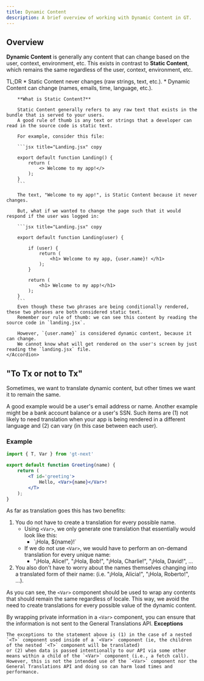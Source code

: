 ```yaml
---
title: Dynamic Content
description: A brief overview of working with Dynamic Content in GT.
---
```


## Overview

**Dynamic Content** is generally any content that can change based on the user, context, environment, etc.
This exists in contrast to **Static Content**, which remains the same regardless of the user, context, environment, etc.

<Accordions>
    <Accordion title="What's the difference between dynamic and static content?">
        TL;DR
        * Static Content never changes (raw strings, text, etc.).
        * Dynamic Content can change (names, emails, time, language, etc.).

        **What is Static Content?**

        Static Content generally refers to any raw text that exists in the bundle that is served to your users.
        A good rule of thumb is any text or strings that a developer can read in the source code is static text.

        For example, consider this file:

        ```jsx title="Landing.jsx" copy

        export default function Landing() {
            return (
                <> Welcome to my app!</>
            );
        }
        ```
        
        The text, "Welcome to my app!", is Static Content because it never changes.

        But, what if we wanted to change the page such that it would respond if the user was logged in:

        ```jsx title="Landing.jsx" copy

        export default function Landing(user) {

            if (user) {
                return (
                    <h1> Welcome to my app, {user.name}! </h1>
                );
            }
            
            return (
                <h1> Welcome to my app!</h1>
            );
        }
        ```
        Even though these two phrases are being conditionally rendered, these two phrases are both considered static text.
        Remember our rule of thumb: we can see this content by reading the source code in `landing.jsx`.

        However, `{user.name}` is considered dynamic content, because it can change.
        We cannot know what will get rendered on the user's screen by just reading the `landing.jsx` file.
    </Accordion>
</Accordions>


## "To Tx or not to Tx"
Sometimes, we want to translate dynamic content, but other times we want it to remain the same.


A good example would be a user's email address or name.
Another example might be a bank account balance or a user's SSN.
Such items are (1) not likely to need translation when your app is being rendered in a different language and (2) can vary (in this case between each user).


### Example

```jsx title="Greeting.jsx" copy
import { T, Var } from 'gt-next'

export default function Greeting(name) {
    return (
        <T id='greeting'>
            Hello, <Var>{name}</Var>!
        </T>
    );
}
```

As far as translation goes this has two benefits:
1. You do not have to create a translation for every possible name.
    * Using `<Var>`, we only generate one translation that essentially would look like this:
        * \`¡Hola, $\{name\}!\`
    * If we do not use `<Var>`, we would have to perform an on-demand translation for every unique name:
        * "¡Hola, Alice!", "¡Hola, Bob!", "¡Hola, Charlie!", "¡Hola, David!", ...
2. You also don't have to worry about the names themselves changing into a translated form of their name: (i.e. "¡Hola, Alicia!", "¡Hola, Roberto!", ...).

As you can see, the `<Var>` component should be used to wrap any contents that should remain the same regardless of locale.
This way, we avoid the need to create translations for every possible value of the dynamic content.


By wrapping private information in a `<Var>` component, you can ensure that the information is not sent to the General Translations API.
<Callout>
    **Exceptions**

    The exceptions to the statement above is (1) in the case of a nested `<T>` component used inside of a `<Var>` component (ie, the children of the nested `<T>` component will be translated)
    or (2) when data is passed intentionally to our API via some other means within a child of the `<Var>` component (i.e., a fetch call).
    However, this is not the intended use of the `<Var>` component nor the General Translations API and doing so can harm load times and performance.

</Callout>

